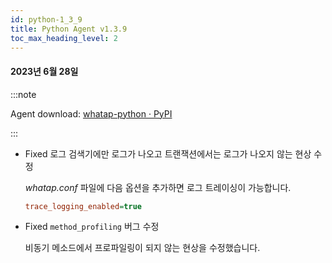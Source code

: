 ```yaml
---
id: python-1_3_9
title: Python Agent v1.3.9
toc_max_heading_level: 2
---
```


#### 2023년 6월 28일

:::note

Agent download: [whatap-python · PyPI](https://pypi.org/project/whatap-python/1.3.9/)

:::

-   <Status>Fixed</Status> <UI>로그 검색기</UI>에만 로그가 나오고 트랜잭션에서는 로그가 나오지 않는 현상 수정

    _whatap.conf_ 파일에 다음 옵션을 추가하면 로그 트레이싱이 가능합니다.

    ```ini title='whtap.conf'
    trace_logging_enabled=true
    ```

-   <Status>Fixed</Status> <code>method_profiling</code> 버그 수정

    비동기 메소드에서 프로파일링이 되지 않는 현상을 수정했습니다.
